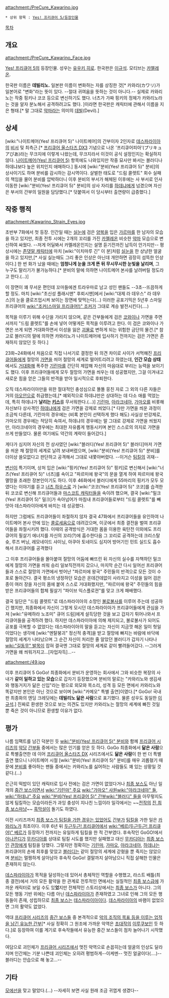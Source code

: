 {{{+1 カワリーノ / Kawarino }}}

attachment:/PreCure_Kawarino.jpg

 * 상위 항목 : [[Yes! 프리큐어 5/등장인물]]

[[목차]]
== 개요 ==
attachment:/PreCure_Kawarino_Face.jpg

[[Yes! 프리큐어 5]]의 등장인물. 성우는 [[유우키 히로]]. 한국판은 [[이규석]]. 모티브는 [[카멜레온]].

한국판 이름은 '''데빌리노.''' 일본판 이름이 변화하는 자를 상징한 것[* 카와리(カワリ)가 일본어로 "변화"라는 뜻이 있다. --절대 귀여움을 뜻하는 것이 아니다.-- 실제로 카와리노는 작중 핑키나 코코 등으로 변신하기도 했다. 너츠가 가짜 핑키의 정체가 카와리노라는 것을 알자 분노해서 공격하려고도 했다. ]이라면 한국판은 캐릭터에 관해서 이름을 지은 형태.[* 말 그대로 [[악마]]라는 의미의 [[데빌]](Devil).]

== 상세 ==
[wiki:"나이트메어(Yes! 프리큐어 5)" 나이트메어]의 간부이자 2인자로 [[데스파라이아]]의 [[비서]] 및 최측근.[* [[프리큐어 올스타즈 DX3]] 기념으로 나온 '프리큐어피아'(プリキュアぴあ)라는 무크지에 이렇게 나왔는데, 무크지라서 이것이 공식 설정인지는 확실하지 않다. [[나이트메어(Yes! 프리큐어 5)]] 항목에도 나와있지만 작중 묘사만 봐서는 블러디나 하데냐보다 높은 위치인지 애매하다.] 동시에 [wiki:"분비(Yes! 프리큐어 5)" 분비]의 상사이기도 하며 분비를 감시하는 감시역이다. 살벌한 태도로 "드림 콜렛트" 회수 실패의 책임을 물어 분비를 압박하더니 이후 분비의 부서가 해체된 이후에는 사 부서로 인사 이동한 [wiki:"분비(Yes! 프리큐어 5)" 분비]의 상사 자리를 [[하데냐]]에게 넘겼으며 자신은 부서의 간부의 일원을 담당했다.[* 덧붙여서 이 당시부터 출연량이 급증했다.]

== 작중 행적 ==
attachment:/Kawarino_Strain_Eyes.jpg

초반부 7화에서 첫 등장. 인간일 때는 [[실눈]]에 검은 [[양복]]을 입은 [[가르마]]를 한 남자의 모습을 하고 있지만, 최종 전투 시에는 2개의 꼬리를 가진 [[카멜레온]] 비슷한 [[악마]] 모습으로 변신하여 싸웠다. --저게 어딜봐서 카멜레온인지는 설명 듣기전까진 납득이 안가지만-- 평상시에는 [[존댓말 캐릭터]]에 마치 [wiki:"이치마루 긴" 이 분]처럼 [[실눈]]을 한 상냥한 얼굴을 하고 있지만,[* 사실 실눈때도 그리 좋은 인상은 아닌데 개안하면 굉장히 섬뜩한 인상이다.] 한 번 화가 났을 때에는 '''엄청나게 눈을 크게 뜬 뒤 무시무시한 눈빛을 날리며''', 그 누구도 말리기가 불가능하다.[* 분비의 말에 의하면 나이트메어 본사를 날려버릴 정도라고 한다.(...)]

이 장면이 꽤 무서운 편인데 꼬마들에겐 트라우마로 남고 성인 팬들도 --3초--뜨끔하게 할 정도. 마치 [wiki:"초신성 플래시맨" 후뢰시맨]에서 [wiki:"대제 라 데우스" 라 데우스]의 눈을 클로즈업시켜 보이는 장면에 맞먹는다(...) 이러한 공포기믹은 5년후 스마일 프리큐어의 [[wiki:"조커(스마일 프리큐어!)" 조커]]가 그대로 계승 발전시킨다(....)

목적을 이루기 위해 수단을 가리지 않으며, 같은 간부들에게 검은 [[코와이나]] 가면을 주면서까지 "드림 콜렛트"를 손에 넣어 어떻게든 목적을 이루려고 한다. 이 검은 코와이나 가면은 쓰게 되면 거대화하면서 이성을 잃은 [[괴물]]로 변하게 되는 위험한 금단의 물건.[* 참고로 블러디의 말에 의하면 카와리노가 나이트메어에 입사하기 전까지는 검은 가면은 존재하지 않았던 듯 하다.]

23화~24화에서 처음으로 직접 나서기로 결정한 뒤 의견 차이로 사이가 서먹해진 [[프리큐어]]들에게 절망의 [[가면]]을 씌어 절망의 세계로 떨어트리려고 하였는데, '''인간 모습 상태'''에서도 [[거대화]]해 폭주한 [[기린마]]를 간단히 제압해 자신의 마음대로 부리는 능력을 보이기도 했다. 이후 프리큐어들에게 모두 절망의 가면을 씌우는 데 성공했지만, 그걸 이겨내고 새로운 힘을 얻은 그들의 반격을 받아 일시적으로 후퇴한다.

오직 데스파라이아만을 위한 절대적인 충성심으로 똘똘 뭉친 자로 그 외의 다른 자들은 거의 [[아오안]]으로 취급했는데,[* 예외적으로 하데냐만은 상대하는 데 다소 애를 먹었는데, 특히 하데냐가 '''날리는 [[키스]]'''를 무서워한다.(…)] [[기린마]], [[아라크네아]], [[가마오]]를 비롯해 자신보다 상사격인 [[하데냐]]에게 검은 가면을 강제로 씌었다.[* 다만 가면을 씌운 과정이 조금씩 다른데, 기린마의 경우에는 (비록 본인이 선택하게 했다 해도) 사실상 반강제로, 가마오의 경우에는 적당히 속여서, 하데냐의 경우에는 말 그대로 강제로 가면을 씌웠지만, 아라크네아의 경우에는 최대한 자유롭게 행동시키며 본인 스스로의 의지로 가면을 쓰게 만들었다. 물론 여기에도 약간의 계략이 들어갔다.] 

게다가 심지어 자신의 전 상사였던 [wiki:"블러디(Yes! 프리큐어 5)" 블러디]마저 가면을 씌운 채 절망의 세계로 날려 보내버렸으며, [wiki:"분비(Yes! 프리큐어 5)" 분비]를 더이상 쓸모없다고 판단하고 공격해서 그대로 내쫓아버렸다. --이거슨 [[팀킬]]의 귀재--

[[변신]]이 특기이며, 상처 입은 [wiki:"핑키(Yes! 프리큐어 5)" 핑키]로 변신해서 [wiki:"너츠(Yes! 프리큐어 5)" 너츠]를 속이고 "파르미에 왕국"의 문을 열게 하여 파르미에 왕국 멸망을 초래한 장본인이기도 하다. 이후 46화에서 블러디에게 55마리의 핑키가 모두 모였다는 이야기를 듣고 [[너츠 하우스]]로 가 [wiki:"코코(Yes! 프리큐어 5)" 코코]를 습격한 뒤 코코로 변신해 프리큐어들과 [[마스코트 캐릭터]]들을 속이려 했으며, 결국 [wiki:"밀크(Yes! 프리큐어 5)" 밀크]가 속아넘어가 마침내 프리큐어들로부터 "드림 콜렛트"를 빼앗아 데스파라이아에게 바치는 데 성공했다.

{{{#!HTML
<iframe width="560" height="315" src="http://www.youtube.com/embed/vXJpJl-norM?"frameborder="0" allowfullscreen></iframe>
}}}

하지만 그럼에도 프리큐어들이 좌절하지 않자 결국 47화에서 프리큐어들을 유인하여 나이트메어 본사 안에 있는 [[콜로세움]]으로 데려갔으며, 이곳에서 최종 결전을 벌여 프리큐어들을 좌절시키려 했다. 이때의 공격방식은 거대한 몸을 이용한 육탄전 이외에도 프리큐어의 필살기 에너지를 자신의 꼬리(?)에 흡수한다음 그 꼬리로 공격하는데 크리스탈 슛, 루즈 버닝, 레모네이드 샤이닝, 아쿠아 토네이도 심지어 방어기인 민트 실드도 흡수해서 프리큐어를 공격했다  

그 이후 프리큐어들을 몰아붙여 절망의 어둠에 빠뜨린 뒤 자신의 실수를 자책하던 밀크에게 절망의 가면을 씌워 승리 일보직전까지 갔으나, 마지막 순간 다시 일어선 프리큐어들과 스스로 절망의 가면에서 벗어난 "파르미에 왕국" 주민들의 반격으로 모든 것이 수포로 돌아간다. 결국 평소의 냉정하던 모습은 온데간데없이 사라지고 이성을 잃어 검은 종이 여러 장을 자신의 몸에 붙여 스스로 거대화했지만, "파르미에 왕국" 주민들의 힘을 받은 프리큐어들의 합체 필살기 "파이브 익스플로젼"를 맞고 크게 패배했다.

결국 일단은 "드림 콜렛트"로 데스파라이아의 소망인 [[불로불사]]를 이루어 주는데 성공하긴 했지만, 최종화에서 자신이 그렇게 모시던 데스파라이아가 프리큐어들에게 관심을 가져 [wiki:"유메하라 노조미" 큐어 드림]에게 설득당한 것을 보고 갑자기 튀어나와서 프리큐어들을 공격하려 했다. 하지만 데스파라이아에 의해 제지되고, 불로불사가 되어도 공포를 극복할 수 없었다는 데스파라이아의 말을 듣고는 자신이 지금껏 해온 일이 헛일이었다는 생각에 [wiki:"멘탈붕괴" 정신적 충격]을 받고 절망에 빠지는 바람에 바닥에 절망의 세계가 나타났으며 그 순간 자신이 처리한 줄 알았던 블러디가 갑자기 나타나 [[wiki:"길동무" 발목]]이 잡혀 결국엔 그대로 절망의 세계로 같이 빨려들어갔다. --그러게 가면을 왜 씌워가지고...[자업자득]...-- 

attachment:/49.jpg

이후 프리큐어 5 GoGo! 최종화에서 분비가 운영하는 회사에서 그와 비슷한 복장의 사내가 '''같이 일하고 있는 모습'''으로 갑자기 등장했으며 분비의 말로는 "카와리노와 생김새와 행동거지가 닮은 신입"라는 평으로 외모와 목소리, 성격 등 모든 면에서 카와리노와 똑같지만 본인은 아닌 것으로 보이며 [wiki:"카메오" 특별 출연]이였다.[* GoGo! 국내판 최종화의 엔딩 크레딧에는 '''데빌리노 닮은 사람'''으로 표기했다. 물론 성우도 동일한 [[이규석]].] 진짜로 환생한 것으로 보는 의견도 있지만 카와리노는 절망의 세계에 빠진 것일 뿐 죽은 것이 아니므로 환생할 이유가 없다.

== 평가 ==
나름 임팩트를 남긴 덕분인 듯 [[wiki:"분비(Yes! 프리큐어 5)" 분비]]와 함께 [[프리큐어 시리즈]]의 [[악당]] [[간부]]들 중에서는 많은 인기를 얻은 듯 하다. GoGo 최종화에서 '''닮은 사람'''으로 특별출연한 데 이어 [[프리큐어 올스타즈 DX]] 시리즈에서도 '''닮은 사람'''이 한 번 더 특별출연 했으니 나이트메어 시절 [wiki:"분비(Yes! 프리큐어 5)" 분비]를 매우 괴롭혔기 때문에 [[분비]]를 좋아하는 팬들 중에서는 카와리노를 싫어하는 사람들도 꽤 있는 상황일 것 같다.(…)

은근히 떡밥이 있던 캐릭터로 입사 전에는 검은 가면이 없었다거나 [[최종 보스]]도 아닌 일개의 [[중간 보스]]이면서 [[wiki:"기린마" 주요]] [[wiki:"가마오" 사원]][[wiki:"아라크네아" 들]], [[wiki:"하데냐" 주요]] [[wiki:"분비(Yes! 프리큐어 5)" 간부]][[wiki:"블러디" 들]]을 아무렇지도 않게 팀킬하는 모습이라든가 과잉 충성이 지나친 느낌이라 일각에서는 ~~[[두 사람은 프리큐어 Splash Star|전작]]의 [[고얀|진 최종 보스]]마냥~~ [[흑막]]설이 돌기도 하였다.

이전 시리즈까지 [[최종 보스]][[팀킬하는 보스|가 팀킬을 가한 경우는 있었어도]] [[간부]]가 [[팀킬]]을 가한 일은 [[카와리노]]가 최초이다. 이후 6년 뒤 [[두근두근! 프리큐어]]에서 [[wiki:"베르(두근두근! 프리큐어)" 베르]]가 등장하기 전까지는 유일하게 팀킬을 한 적 간부였다. 후속작인 GoGO!에서 [[아나콘디]]가 [[무카디아]]를 상대로 팀킬 시도를 했지만 실패했고 대신 [[무카디아]]는 [[최종 보스]]인 [[관장(Yes! 프리큐어 5 GoGo!)|관장]]에게 팀킬을 당했다. 그렇지만 정확히는 [[기린마]], [[가마오]], [[아라크네아]], [[하데냐]]는 프리큐어의 손에 최후를 맞았고 [[블러디|블러디]]는 같이 절망의 세계에 갇혔을 뿐 죽지는 않았으며 [[분비(Yes! 프리큐어 5)|분비]]는 멀쩡하게 살아남아 후속작 GoGo! 결말까지 살아남으니 직접 살해한 인물은 존재하지 않는다.

[[데스파라이아]]가 목적을 달성하는데 있어서 총체적인 역할을 수행했고, 라스트 배틀(최종 결전)에서 거의 모든 활약을 한 관계로 전투적인 면에서는 실질적인 [[최종 보스]]급에 가까운 캐릭터로 보일 수도 있'''었'''지만 전체적인 스토리상에서는 [[최종 보스]]가 아니다. 그의 모든 행동 기반 위에는 다름 아닌 [[데스파라이아]]가 존재하였고 그녀로 인해 그의 모든 행동들이 존재, 성립하므로 [[최종 보스]]는 [[데스파라이아]]이다. [[데스파라이아]]의 바램이 없었으면 그의 활약도 없었다.

역대 [[프리큐어 시리즈]]의 [[중간 보스]]들 중 본격적으로 [[뛰어난 아랫사람|악의 조직의 목표 등을 이루는 업적을 남긴 유능한 간부]][* 사실 정확히 그 원조에 가까운 악역은 [[두 사람은 프리큐어|초대작]]의 [[이루쿠보]]인 듯 하다.]로 등장하여 이를 계기로 후속작들에서 유능한 중간 보스들이 점차 늘어나기 시작했다.

여담으로 괴인체가 [[프리큐어 시리즈]]에서 멋진 악역으로 손꼽히는데 얼굴의 인상도 달라지며 인간체는 기분 나쁜데 괴인체는 오히려 평범하게--이케멘-- 멋진 얼굴이다(....)--블러디는 안습으로 해 놓고...--

== 기타 ==
{{{#!HTML
<iframe width="560" height="315" src="http://www.youtube.com/embed/j2wrz_iKsHk?"frameborder="0" allowfullscreen></iframe>
}}}

[[모에선]]을 맞고 말았다.(…) --자세히 보면 사실 원래 조금 귀엽게 생겼다--

